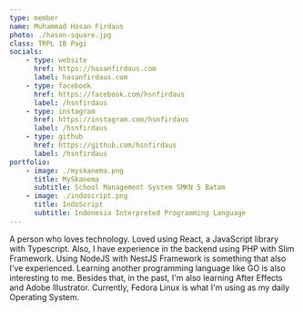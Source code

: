 ```yaml
---
type: member
name: Muhammad Hasan Firdaus
photo: ./hasan-square.jpg
class: TRPL 1B Pagi
socials:
    - type: website
      href: https://hasanfirdaus.com
      label: hasanfirdaus.com
    - type: facebook
      href: https://facebook.com/hsnfirdaus
      label: /hsnfirdaus
    - type: instagram
      href: https://instagram.com/hsnfirdaus
      label: /hsnfirdaus
    - type: github
      href: https://github.com/hsnfirdaus
      label: /hsnfirdaus
portfolio:
    - image: ./myskanema.png
      title: MySkanema
      subtitle: School Management System SMKN 5 Batam
    - image: ./indoscript.png
      title: IndoScript
      subtitle: Indonesia Interpreted Programming Language
---
```


A person who loves technology. Loved using React, a JavaScript library with Typescript. Also, I have experience in the backend using PHP with Slim Framework. Using NodeJS with NestJS Framework is something that also I've experienced. Learning another programming language like GO is also interesting to me. Besides that, in the past, I'm also learning After Effects and Adobe Illustrator. Currently, Fedora Linux is what I'm using as my daily Operating System.